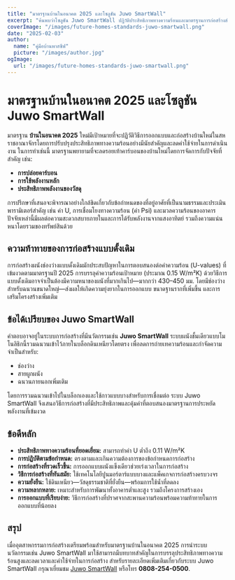 ```yaml
---
title: "มาตรฐานบ้านในอนาคต 2025 และโซลูชัน Juwo SmartWall"
excerpt: "ค้นพบว่าโซลูชัน Juwo SmartWall ปฏิวัติประสิทธิภาพทางความร้อนและมาตรฐานการก่อสร้างสำหรับบ้านในอนาคตได้อย่างไร"
coverImage: "/images/future-homes-standards-juwo-smartwall.png"
date: "2025-02-03"
author:
  name: "คู่มือบ้านพาสซีฟ"
  picture: "/images/author.jpg"
ogImage:
  url: "/images/future-homes-standards-juwo-smartwall.png"
---
```


# มาตรฐานบ้านในอนาคต 2025 และโซลูชัน Juwo SmartWall

มาตรฐาน **บ้านในอนาคต 2025** ใหม่มีเป้าหมายที่จะปฏิวัติวิธีการออกแบบและก่อสร้างบ้านใหม่ในสหราชอาณาจักรโดยการปรับปรุงประสิทธิภาพทางความร้อนอย่างมีนัยสำคัญและลดค่าใช้จ่ายในการดำเนินงาน ในการทำเช่นนี้ มาตรฐานพยายามที่จะลดรอยเท้าคาร์บอนของบ้านใหม่โดยการจัดการกับปัจจัยที่สำคัญ เช่น:

- **การปล่อยคาร์บอน**
- **การใช้พลังงานหลัก**
- **ประสิทธิภาพพลังงานของวัสดุ**

การปรึกษาที่เสนอจะพิจารณาอย่างใกล้ชิดเกี่ยวกับข้อกำหนดของที่อยู่อาศัยที่เป็นนามธรรมและประเมินพารามิเตอร์สำคัญ เช่น ค่า U, การเชื่อมโยงทางความร้อน (ค่า Psi) และมวลความร้อนของอาคาร ปัจจัยเหล่านี้มีผลต่อความสะดวกสบายภายในและการได้รับพลังงานจากแสงอาทิตย์ รวมถึงความแน่นหนาโดยรวมของทรัพย์สินด้วย

## ความท้าทายของการก่อสร้างแบบดั้งเดิม

การก่อสร้างผนังช่องว่างแบบดั้งเดิมมักประสบปัญหาในการตอบสนองต่อค่าความร้อน (U-values) ที่เข้มงวดตามมาตรฐานปี 2025 การบรรลุค่าความร้อนเป้าหมาย (ประมาณ 0.15 W/m²K) ด้วยวิธีการแบบดั้งเดิมอาจจำเป็นต้องมีความหนาของผนังที่มากเกินไป—มากกว่า 430–450 มม. โดยมีช่องว่างสำหรับฉนวนขนาดใหญ่—ส่งผลให้เกิดความยุ่งยากในการออกแบบ ขนาดฐานรากที่เพิ่มขึ้น และการเสริมโครงสร้างเพิ่มเติม

## ข้อได้เปรียบของ Juwo SmartWall

คำตอบอาจอยู่ในระบบการก่อสร้างที่มีนวัตกรรมเช่น **Juwo SmartWall** ระบบผนังชั้นเดียวแบบโมโนลิธิกนี้รวมฉนวนเข้าไว้ภายในบล็อกดินเหนียวโดยตรง เพื่อลดการถ่ายเทความร้อนและกำจัดความจำเป็นสำหรับ:

- ช่องว่าง
- สายผูกผนัง
- ฉนวนภายนอกเพิ่มเติม

โดยการรวมฉนวนเข้าไปในบล็อกเองและใช้กาวแบบบางสำหรับการเชื่อมต่อ ระบบ Juwo SmartWall จึงเสนอวิธีการก่อสร้างที่มีประสิทธิภาพและคุ้มค่าที่ตอบสนองมาตรฐานการประหยัดพลังงานที่เข้มงวด

## ข้อดีหลัก

- **ประสิทธิภาพทางความร้อนที่ยอดเยี่ยม:** สามารถทำค่า U ต่ำถึง 0.11 W/m²K
- **การปฏิบัติตามข้อกำหนด:** ตรงตามและเกินความต้องการของข้อกำหนดการก่อสร้าง
- **การก่อสร้างที่รวดเร็วขึ้น:** การออกแบบผนังแข็งเดียวช่วยเร่งเวลาในการก่อสร้าง
- **วิธีการก่อสร้างที่ทันสมัย:** ใช้เทคโนโลยีปูนมอร์ตาร์แบบบางและแพ็คเกจการก่อสร้างครบวงจร
- **ความยั่งยืน:** ใช้ดินเหนียว—วัสดุธรรมชาติที่ยั่งยืน—พร้อมการใช้น้ำที่ลดลง
- **ความหลากหลาย:** เหมาะสำหรับการพัฒนาทั้งอาคารต่ำและสูง รวมถึงโครงการสร้างเอง
- **การออกแบบที่เรียบง่าย:** วิธีการก่อสร้างที่ปราศจากสะพานความร้อนพร้อมความท้าทายในการออกแบบที่น้อยลง

## สรุป

เมื่ออุตสาหกรรมการก่อสร้างเตรียมพร้อมสำหรับมาตรฐานบ้านในอนาคต 2025 การนำระบบนวัตกรรมเช่น Juwo SmartWall มาใช้สามารถมีบทบาทสำคัญในการบรรลุประสิทธิภาพทางความร้อนสูงและลดเวลาและค่าใช้จ่ายในการก่อสร้าง สำหรับรายละเอียดเพิ่มเติมเกี่ยวกับระบบ Juwo SmartWall กรุณาเยี่ยมชม [Juwo SmartWall](http://www.Juwo-SmartWall.co.uk) หรือโทร **0808-254-0500**.